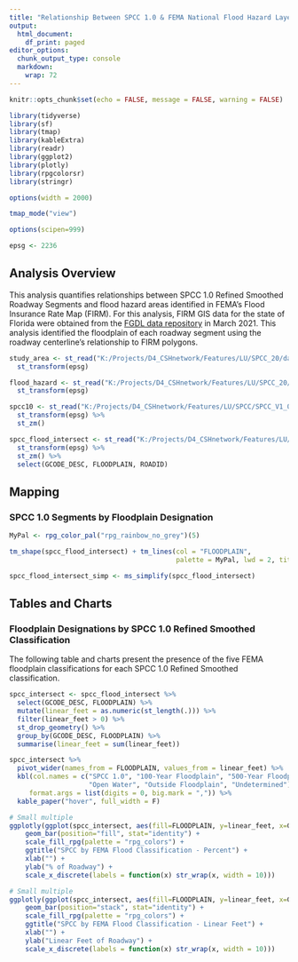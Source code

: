 ```yaml
---
title: "Relationship Between SPCC 1.0 & FEMA National Flood Hazard Layer"
output:
  html_document:
    df_print: paged
editor_options:
  chunk_output_type: console
  markdown: 
    wrap: 72
---
```


```r

knitr::opts_chunk$set(echo = FALSE, message = FALSE, warning = FALSE)

library(tidyverse)
library(sf)
library(tmap)
library(kableExtra)
library(readr)
library(ggplot2)
library(plotly)
library(rpgcolorsr)
library(stringr)

options(width = 2000)

tmap_mode("view")

options(scipen=999)

epsg <- 2236
```

## Analysis Overview

This analysis quantifies relationships between SPCC 1.0 Refined Smoothed
Roadway Segments and flood hazard areas identified in FEMA's Flood
Insurance Rate Map (FIRM). For this analysis, FIRM GIS data for the
state of Florida were obtained from the [FGDL data
repository](https://www.fgdl.org/metadataexplorer/explorer.jsp) in March
2021. This analysis identified the floodplain of each roadway segment
using the roadway centerline's relationship to FIRM polygons.

```r

study_area <- st_read("K:/Projects/D4_CSHnetwork/Features/LU/SPCC_20/data_prep/cleaned_data/study_area/study_area.shp", quiet = T) %>% 
  st_transform(epsg)

flood_hazard <- st_read("K:/Projects/D4_CSHnetwork/Features/LU/SPCC_20/equity_resiliency/dfirm_fldhaz_oct20_clip.shp", quiet = T) %>% 
  st_transform(epsg)

spcc10 <- st_read("K:/Projects/D4_CSHnetwork/Features/LU/SPCC/SPCC_V1_0_Final_w_metadata/Outputs/Districtwide_Refined_ver_1_0.gdb", layer = "Existing_RefinedSmoothedSegs_ver_1_0") %>% 
  st_transform(epsg) %>% 
  st_zm()

spcc_flood_intersect <- st_read("K:/Projects/D4_CSHnetwork/Features/LU/SPCC_20/equity_resiliency/spcc_10_flood_intersect.shp", quiet = T) %>% 
  st_transform(epsg) %>% 
  st_zm() %>% 
  select(GCODE_DESC, FLOODPLAIN, ROADID)

```

## Mapping 

### SPCC 1.0 Segments by Floodplain Designation

```r

MyPal <- rpg_color_pal("rpg_rainbow_no_grey")(5)

tm_shape(spcc_flood_intersect) + tm_lines(col = "FLOODPLAIN", 
                                          palette = MyPal, lwd = 2, title.col = "SPCC Segments by Floodplain")

spcc_flood_intersect_simp <- ms_simplify(spcc_flood_intersect)


```

## Tables and Charts

### Floodplain Designations by SPCC 1.0 Refined Smoothed Classification

The following table and charts present the presence of the five FEMA
floodplain classifications for each SPCC 1.0 Refined Smoothed
classification.

```r

spcc_intersect <- spcc_flood_intersect %>%
  select(GCODE_DESC, FLOODPLAIN) %>% 
  mutate(linear_feet = as.numeric(st_length(.))) %>%
  filter(linear_feet > 0) %>% 
  st_drop_geometry() %>% 
  group_by(GCODE_DESC, FLOODPLAIN) %>%
  summarise(linear_feet = sum(linear_feet)) 

spcc_intersect %>% 
  pivot_wider(names_from = FLOODPLAIN, values_from = linear_feet) %>% 
  kbl(col.names = c("SPCC 1.0", "100-Year Floodplain", "500-Year Floodplain", 
                    "Open Water", "Outside Floodplain", "Undetermined"),
     format.args = list(digits = 0, big.mark = ",")) %>% 
  kable_paper("hover", full_width = F)


```

```r

# Small multiple
ggplotly(ggplot(spcc_intersect, aes(fill=FLOODPLAIN, y=linear_feet, x=GCODE_DESC)) + 
    geom_bar(position="fill", stat="identity") +
    scale_fill_rpg(palette = "rpg_colors") +
    ggtitle("SPCC by FEMA Flood Classification - Percent") +
    xlab("") +
    ylab("% of Roadway") +
    scale_x_discrete(labels = function(x) str_wrap(x, width = 10)))


```

```r
# Small multiple
ggplotly(ggplot(spcc_intersect, aes(fill=FLOODPLAIN, y=linear_feet, x=GCODE_DESC)) + 
    geom_bar(position="stack", stat="identity") +
    scale_fill_rpg(palette = "rpg_colors") +
    ggtitle("SPCC by FEMA Flood Classification - Linear Feet") +
    xlab("") +
    ylab("Linear Feet of Roadway") +
    scale_x_discrete(labels = function(x) str_wrap(x, width = 10)))



```
